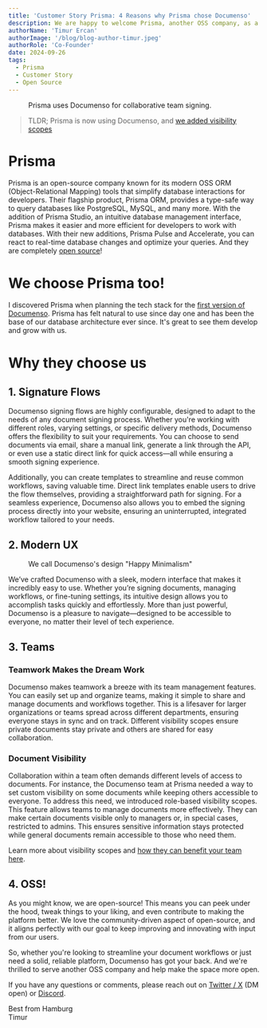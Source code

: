 ```yaml
---
title: 'Customer Story Prisma: 4 Reasons why Prisma chose Documenso'
description: We are happy to welcome Prisma, another OSS company, as a customer. Read here why they choose us.
authorName: 'Timur Ercan'
authorImage: '/blog/blog-author-timur.jpeg'
authorRole: 'Co-Founder'
date: 2024-09-26
tags:
  - Prisma
  - Customer Story
  - Open Source
---
```


<figure>
  <MdxNextImage
    src="/blog/prisma.png"
    width="1200"
    height="675"
    alt="Primsa Landing Page We simplify database migration, connection pooling, database queries, and readable data models."
  />

  <figcaption className="text-center">
 Prisma uses Documenso for collaborative team signing.
  </figcaption>
</figure>

> TLDR; Prisma is now using Documenso, and [we added visibility scopes](https://docs.documenso.com/users/document-visibility)

# Prisma

Prisma is an open-source company known for its modern OSS ORM (Object-Relational Mapping) tools that simplify database interactions for developers. Their flagship product, Prisma ORM, provides a type-safe way to query databases like PostgreSQL, MySQL, and many more. With the addition of Prisma Studio, an intuitive database management interface, Prisma makes it easier and more efficient for developers to work with databases. With their new additions, Prisma Pulse and Accelerate, you can react to real-time database changes and optimize your queries. And they are completely [open source](https://github.com/prisma/prisma)!

# We choose Prisma too!

I discovered Prisma when planning the tech stack for the [first version of Documenso](https://github.com/documenso/documenso/releases/tag/0.9-developer-preview). Prisma has felt natural to use since day one and has been the base of our database architecture ever since. It's great to see them develop and grow with us.

# Why they choose us

## 1. Signature Flows

Documenso signing flows are highly configurable, designed to adapt to the needs of any document signing process. Whether you're working with different roles, varying settings, or specific delivery methods, Documenso offers the flexibility to suit your requirements. You can choose to send documents via email, share a manual link, generate a link through the API, or even use a static direct link for quick access—all while ensuring a smooth signing experience.

Additionally, you can create templates to streamline and reuse common workflows, saving valuable time. Direct link templates enable users to drive the flow themselves, providing a straightforward path for signing. For a seamless experience, Documenso also allows you to embed the signing process directly into your website, ensuring an uninterrupted, integrated workflow tailored to your needs.

## 2. Modern UX

<figure>
  <MdxNextImage
    src="/blog/dsux.png"
    width="1200"
    height="675"
    alt="A completed document in Documenso, ready to download."
  />

  <figcaption className="text-center">
    We call Documenso's design "Happy Minimalism"
  </figcaption>
</figure>

We’ve crafted Documenso with a sleek, modern interface that makes it incredibly easy to use. Whether you’re signing documents, managing workflows, or fine-tuning settings, its intuitive design allows you to accomplish tasks quickly and effortlessly. More than just powerful, Documenso is a pleasure to navigate—designed to be accessible to everyone, no matter their level of tech experience.

## 3. Teams

### Teamwork Makes the Dream Work

Documenso makes teamwork a breeze with its team management features. You can easily set up and organize teams, making it simple to share and manage documents and workflows together. This is a lifesaver for larger organizations or teams spread across different departments, ensuring everyone stays in sync and on track. Different visibility scopes ensure private documents stay private and others are shared for easy collaboration.

### Document Visibility

Collaboration within a team often demands different levels of access to documents. For instance, the Documenso team at Prisma needed a way to set custom visibility on some documents while keeping others accessible to everyone. To address this need, we introduced role-based visibility scopes. This feature allows teams to manage documents more effectively. They can make certain documents visible only to managers or, in special cases, restricted to admins. This ensures sensitive information stays protected while general documents remain accessible to those who need them.

Learn more about visibility scopes and [how they can benefit your team here](https://docs.documenso.com/users/document-visibility).

## 4. OSS!

As you might know, we are open-source! This means you can peek under the hood, tweak things to your liking, and even contribute to making the platform better. We love the community-driven aspect of open-source, and it aligns perfectly with our goal to keep improving and innovating with input from our users.

So, whether you're looking to streamline your document workflows or just need a solid, reliable platform, Documenso has got your back. And we're thrilled to serve another OSS company and help make the space more open.

If you have any questions or comments, please reach out on [Twitter / X](https://twitter.com/eltimuro) (DM open) or [Discord](https://documen.so/discord).

Best from Hamburg\
Timur
